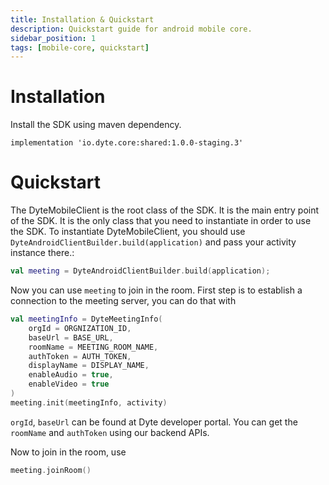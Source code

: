 ```yaml
---
title: Installation & Quickstart
description: Quickstart guide for android mobile core.
sidebar_position: 1
tags: [mobile-core, quickstart]
---
```


# Installation


Install the SDK using maven dependency.

```shell
implementation 'io.dyte.core:shared:1.0.0-staging.3'
```

# Quickstart

The DyteMobileClient is the root class of the SDK. It is the main entry point of the SDK. It is the only class that you need to instantiate in order to use the SDK. To instantiate DyteMobileClient, you should use `DyteAndroidClientBuilder.build(application)` and pass your activity instance there.:

```kotlin
val meeting = DyteAndroidClientBuilder.build(application);
```

Now you can use `meeting` to join in the room.
First step is to establish a connection to the meeting server, you can do that with 

```kotlin
val meetingInfo = DyteMeetingInfo(
    orgId = ORGNIZATION_ID,
    baseUrl = BASE_URL,
    roomName = MEETING_ROOM_NAME,
    authToken = AUTH_TOKEN,
    displayName = DISPLAY_NAME,
    enableAudio = true,
    enableVideo = true
)
meeting.init(meetingInfo, activity)
```

`orgId`, `baseUrl` can be found at Dyte developer portal.
You can get the `roomName` and `authToken` using our backend APIs.

Now to join in the room, use 

```kotlin
meeting.joinRoom()
```
